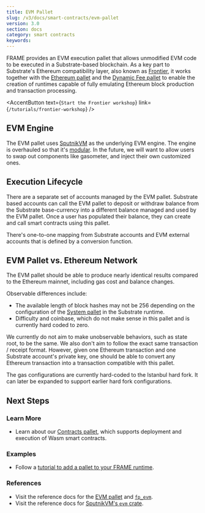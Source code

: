 ```yaml
---
title: EVM Pallet
slug: /v3/docs/smart-contracts/evm-pallet
version: 3.0 
section: docs
category: smart contracts
keywords:
---
```


FRAME provides an EVM execution pallet that allows unmodified EVM code to be executed in a
Substrate-based blockchain. As a key part to Substrate's Ethereum compatibility layer, also known as [Frontier](https://github.com/paritytech/frontier), it works
together with the [Ethereum pallet](https://docs.rs/pallet-ethereum/2.0.0/pallet_ethereum/) and the
[Dynamic Fee pallet](https://docs.rs/pallet-dynamic-fee/2.0.0/pallet_dynamic_fee/) to enable the creation of runtimes
capable of fully emulating Ethereum block production and transaction processing.

<AccentButton text={`Start the Frontier workshop`} link={`/tutorials/frontier-workshop`} />

## EVM Engine

The EVM pallet uses [SputnikVM](https://github.com/rust-blockchain/evm) as the underlying EVM engine.
The engine is overhauled so that it's [modular](https://github.com/corepaper/evm). In the future, we
will want to allow users to swap out components like gasometer, and inject their own customized
ones.

## Execution Lifecycle

There are a separate set of accounts managed by the EVM pallet. Substrate based accounts can call
the EVM pallet to deposit or withdraw balance from the Substrate base-currency into a different
balance managed and used by the EVM pallet. Once a user has populated their balance, they can create
and call smart contracts using this pallet.

There's one-to-one mapping from Substrate accounts and EVM external accounts that is defined by a
conversion function.

## EVM Pallet vs. Ethereum Network

The EVM pallet should be able to produce nearly identical results compared to the Ethereum mainnet,
including gas cost and balance changes.

Observable differences include:

- The available length of block hashes may not be 256 depending on the configuration of the
  [System pallet](/rustdocs/latest/frame_system/index.html#system-pallet) in the Substrate runtime.
- Difficulty and coinbase, which do not make sense in this pallet and is currently hard coded to
  zero.

We currently do not aim to make unobservable behaviors, such as state root, to be the same. We also
don't aim to follow the exact same transaction / receipt format. However, given one Ethereum
transaction and one Substrate account's private key, one should be able to convert any Ethereum
transaction into a transaction compatible with this pallet.

The gas configurations are currently hard-coded to the Istanbul hard fork. It can later be expanded
to support earlier hard fork configurations.

## Next Steps

### Learn More

- Learn about our [Contracts pallet](https://docs.rs/pallet-contracts/), which supports deployment
  and execution of Wasm smart contracts.

### Examples

- Follow a [tutorial to add a pallet to your FRAME runtime](/tutorials/add-a-pallet/).

### References

- Visit the reference docs for the [EVM pallet](https://docs.rs/pallet_evm/) and [`fp_evm`](https://docs.rs/fp-evm/2.0.0/fp_evm/).
- Visit the reference docs for [SputnikVM's `evm` crate](https://docs.rs/evm/).
